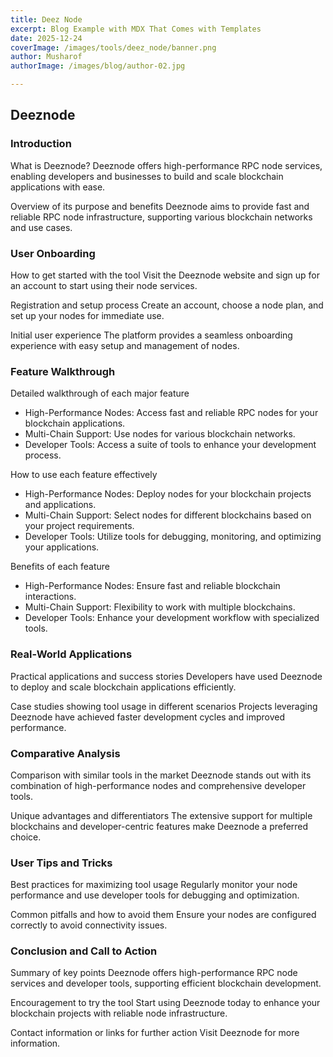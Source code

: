 ```yaml
---
title: Deez Node
excerpt: Blog Example with MDX That Comes with Templates
date: 2025-12-24
coverImage: /images/tools/deez_node/banner.png
author: Musharof
authorImage: /images/blog/author-02.jpg

---
```

## Deeznode

### Introduction

What is Deeznode? Deeznode offers high-performance RPC node services, enabling developers and businesses to build and scale blockchain applications with ease.

Overview of its purpose and benefits Deeznode aims to provide fast and reliable RPC node infrastructure, supporting various blockchain networks and use cases.

### User Onboarding

How to get started with the tool Visit the Deeznode website and sign up for an account to start using their node services.

Registration and setup process Create an account, choose a node plan, and set up your nodes for immediate use.

Initial user experience The platform provides a seamless onboarding experience with easy setup and management of nodes.

### Feature Walkthrough

Detailed walkthrough of each major feature

-   High-Performance Nodes: Access fast and reliable RPC nodes for your blockchain applications.
-   Multi-Chain Support: Use nodes for various blockchain networks.
-   Developer Tools: Access a suite of tools to enhance your development process.

How to use each feature effectively

-   High-Performance Nodes: Deploy nodes for your blockchain projects and applications.
-   Multi-Chain Support: Select nodes for different blockchains based on your project requirements.
-   Developer Tools: Utilize tools for debugging, monitoring, and optimizing your applications.

Benefits of each feature

-   High-Performance Nodes: Ensure fast and reliable blockchain interactions.
-   Multi-Chain Support: Flexibility to work with multiple blockchains.
-   Developer Tools: Enhance your development workflow with specialized tools.

### Real-World Applications

Practical applications and success stories Developers have used Deeznode to deploy and scale blockchain applications efficiently.

Case studies showing tool usage in different scenarios Projects leveraging Deeznode have achieved faster development cycles and improved performance.

### Comparative Analysis

Comparison with similar tools in the market Deeznode stands out with its combination of high-performance nodes and comprehensive developer tools.

Unique advantages and differentiators The extensive support for multiple blockchains and developer-centric features make Deeznode a preferred choice.

### User Tips and Tricks

Best practices for maximizing tool usage Regularly monitor your node performance and use developer tools for debugging and optimization.

Common pitfalls and how to avoid them Ensure your nodes are configured correctly to avoid connectivity issues.

### Conclusion and Call to Action

Summary of key points Deeznode offers high-performance RPC node services and developer tools, supporting efficient blockchain development.

Encouragement to try the tool Start using Deeznode today to enhance your blockchain projects with reliable node infrastructure.

Contact information or links for further action Visit Deeznode for more information.